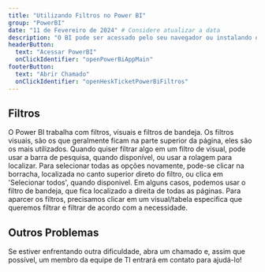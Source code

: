 ```yaml
---
title: "Utilizando Filtros no Power BI"
group: "PowerBI"
date: "11 de Fevereiro de 2024" # Considere atualizar a data
description: "O BI pode ser acessado pelo seu navegador ou instalando o aplicativo em seu Android ou IOS. Para fazer login, utilize a conta disponibilizada pela TI. Favor não alterar a senha, pois a mesma é compartilhada com outros usuários!" # Descrição genérica, idealmente específica sobre filtros.
headerButton:
  text: "Acessar PowerBI"
  onClickIdentifier: "openPowerBiAppMain"
footerButton:
  text: "Abrir Chamado"
  onClickIdentifier: "openHeskTicketPowerBiFiltros"
---
```


## Filtros

O Power BI trabalha com filtros, visuais e filtros de bandeja. Os filtros visuais, são os que geralmente ficam na parte superior da página, eles são os mais utilizados. Quando quiser filtrar algo em um filtro de visual, pode usar a barra de pesquisa, quando disponível, ou usar a rolagem para localizar. Para selecionar todas as opções novamente, pode-se clicar na borracha, localizada no canto superior direto do filtro, ou clica em 'Selecionar todos', quando disponivel. Em alguns casos, podemos usar o filtro de bandeja, que fica localizado a direita de todas as páginas. Para aparcer os filtros, precisamos clicar em um visual/tabela especifica que queremos filtrar e filtrar de acordo com a necessidade.

<DocImage src="/documentacao/ti/powerbi/filtro1.png" alt="Print sinalizando o filtro visual" width={400} height={300} />
<DocImage src="/documentacao/ti/powerbi/filtro2.png" alt="Print sinalizando o filtro de bandeja" width={400} height={300} />

## Outros Problemas

Se estiver enfrentando outra dificuldade, abra um chamado e, assim que possível, um membro da equipe de TI entrará em contato para ajudá-lo!